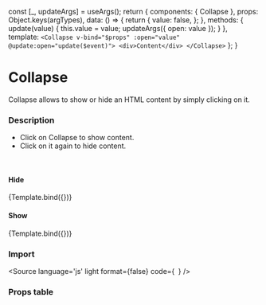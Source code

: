 
<Meta 
  title="Components/Collapse"
  component={Collapse}
/>

  const [_, updateArgs] = useArgs();
  return {
    components: { Collapse },
    props:      Object.keys(argTypes),
    data: () => {
      return {
        value: false,
      };
    },
    methods: {
      update(value) {
        this.value = value;
        updateArgs({
          open: value
        });
      }
    },
    template:   `
        <Collapse v-bind="$props" :open="value" @update:open="update($event)">
          <div>Content</div>
        </Collapse>
      `
  };
}


# Collapse

Collapse allows to show or hide an HTML content by simply clicking on it.

### Description
- Click on Collapse to show content.
- Click on it again to hide content.

<br/>

#### Hide

<Canvas>
  <Story
    name="Hide"
    args={{
      open: false,
      title: 'Collapse component'
    }}>
    {Template.bind({})}
  </Story>
</Canvas>

#### Show

<Canvas>
  <Story
    name="Show"
    args={{
      open: true,
      title: 'Collapse component'
    }}>
    {Template.bind({})}
  </Story>
</Canvas>

### Import

<Source
  language='js'
  light
  format={false}
  code={`
  `}
/>

### Props table

<ArgsTable of={Collapse} />
